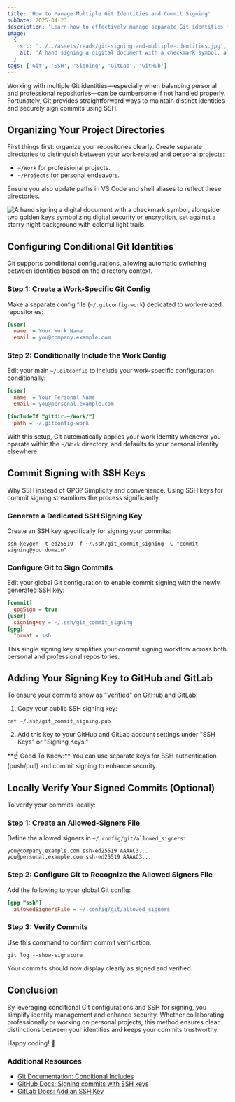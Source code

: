 ```yaml
---
title: 'How to Manage Multiple Git Identities and Commit Signing'
pubDate: 2025-04-23
description: 'Learn how to effectively manage separate Git identities for work and personal projects, and simplify commit signing using SSH keys.'
image:
  {
    src: '../../assets/reads/git-signing-and-multiple-identities.jpg',
    alt: 'A hand signing a digital document with a checkmark symbol, alongside two golden keys symbolizing digital security or encryption, set against a starry night background with colorful light trails.',
  }
tags: ['Git', 'SSH', 'Signing', 'GitLab', 'GitHub']
---
```



Working with multiple Git identities—especially when balancing personal and professional repositories—can be cumbersome if not handled properly. Fortunately, Git provides straightforward ways to maintain distinct identities and securely sign commits using SSH.

## Organizing Your Project Directories

First things first: organize your repositories clearly. Create separate directories to distinguish between your work-related and personal projects:

- `~/Work` for professional projects.
- `~/Projects` for personal endeavors.

Ensure you also update paths in VS Code and shell aliases to reflect these directories.

<Image
  src={coverImage}
  alt="A hand signing a digital document with a checkmark symbol, alongside two golden keys symbolizing digital security or encryption, set against a starry night background with colorful light trails."
  caption="Streamline your Git identities and commit signatures with ease using SSH."
  lazy={false}
/>

## Configuring Conditional Git Identities

Git supports conditional configurations, allowing automatic switching between identities based on the directory context.

### Step 1: Create a Work-Specific Git Config

Make a separate config file (`~/.gitconfig-work`) dedicated to work-related repositories:

```ini
[user]
  name  = Your Work Name
  email = you@company.example.com
```

### Step 2: Conditionally Include the Work Config

Edit your main `~/.gitconfig` to include your work-specific configuration conditionally:

```ini
[user]
  name  = Your Personal Name
  email = you@personal.example.com

[includeIf "gitdir:~/Work/"]
  path = ~/.gitconfig-work
```

With this setup, Git automatically applies your work identity whenever you operate within the `~/Work` directory, and defaults to your personal identity elsewhere.

## Commit Signing with SSH Keys

Why SSH instead of GPG? Simplicity and convenience. Using SSH keys for commit signing streamlines the process significantly.

### Generate a Dedicated SSH Signing Key

Create an SSH key specifically for signing your commits:

```shell wrap
ssh-keygen -t ed25519 -f ~/.ssh/git_commit_signing -C "commit-signing@yourdomain"
```

### Configure Git to Sign Commits

Edit your global Git configuration to enable commit signing with the newly generated SSH key:

```ini
[commit]
  gpgSign = true
[user]
  signingKey = ~/.ssh/git_commit_signing
[gpg]
  format = ssh
```

This single signing key simplifies your commit signing workflow across both personal and professional repositories.

## Adding Your Signing Key to GitHub and GitLab

To ensure your commits show as "Verified" on GitHub and GitLab:

1. Copy your public SSH signing key:

```shell
cat ~/.ssh/git_commit_signing.pub
```

2. Add this key to your GitHub and GitLab account settings under "SSH Keys" or "Signing Keys."

<Note>
  **☝️ Good To Know:** You can use separate keys for SSH authentication
  (push/pull) and commit signing to enhance security.
</Note>

## Locally Verify Your Signed Commits (Optional)

To verify your commits locally:

### Step 1: Create an Allowed-Signers File

Define the allowed signers in `~/.config/git/allowed_signers`:

```text wrap
you@company.example.com ssh-ed25519 AAAAC3...
you@personal.example.com ssh-ed25519 AAAAC3...
```

### Step 2: Configure Git to Recognize the Allowed Signers File

Add the following to your global Git config:

```ini
[gpg "ssh"]
  allowedSignersFile = ~/.config/git/allowed_signers
```

### Step 3: Verify Commits

Use this command to confirm commit verification:

```shell
git log --show-signature
```

Your commits should now display clearly as signed and verified.

## Conclusion

By leveraging conditional Git configurations and SSH for signing, you simplify identity management and enhance security. Whether collaborating professionally or working on personal projects, this method ensures clear distinctions between your identities and keeps your commits trustworthy.

Happy coding! 🚀

### Additional Resources

- [Git Documentation: Conditional Includes](https://git-scm.com/docs/git-config#_conditional_includes)
- [GitHub Docs: Signing commits with SSH keys](https://docs.github.com/en/authentication/managing-commit-signature-verification/signing-commits)
- [GitLab Docs: Add an SSH Key](https://docs.gitlab.com/ee/user/ssh.html)
